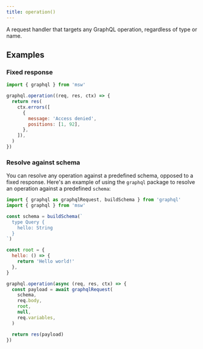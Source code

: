 ```yaml
---
title: operation()
---
```


A request handler that targets any GraphQL operation, regardless of type or name.

## Examples

### Fixed response

```js focusedLines=3
import { graphql } from 'msw'

graphql.operation((req, res, ctx) => {
  return res(
    ctx.errors([
      {
        message: 'Access denied',
        positions: [1, 92],
      },
    ]),
  )
})
```

### Resolve against schema

You can resolve any operation against a predefined schema, opposed to a fixed response. Here's an example of using the `graphql` package to resolve an operation against a predefined `schema`:

```js focusedLines=15
import { graphql as graphqlRequest, buildSchema } from 'graphql'
import { graphql } from 'msw'

const schema = buildSchema(`
  type Query {
    hello: String
  }
`)

const root = {
  hello: () => {
    return 'Hello world!'
  },
}

graphql.operation(async (req, res, ctx) => {
  const payload = await graphqlRequest(
    schema,
    req.body,
    root,
    null,
    req.variables,
  )

  return res(payload)
})
```
